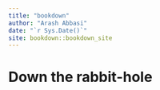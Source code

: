 ```yaml
--- 
title: "bookdown"
author: "Arash Abbasi"
date: "`r Sys.Date()`"
site: bookdown::bookdown_site
---
```


# Down the rabbit-hole

